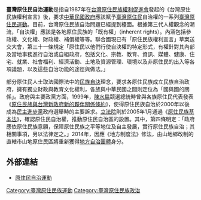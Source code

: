 {{unreferenced|time=2015-03-05T23:23:54+00:00}}
'''臺灣原住民自治運動'''是指自1987年在[[台灣原住民族權利促進會|台灣原住民族權利促進會]]發起的《台灣原住民族權利宣言》後，要求[[中華民國政府|中華民國政府]]應該賦予[[臺灣原住民|臺灣原住民]]自治權的一系列[[臺灣原住民運動|臺灣原住民運動]]。目前，台灣原住民族自治問題已經提到檯面。根據第三代人權觀念的潮流，「自決權」應該是各地原住民族的「既有權」（inherent rights）。內涵包括參政權、文化權、財政權、補償權等等。聯合國現已有「原住民族權利宣言」草案送交大會，第三十一條規定「原住民以他們行使自決權的特定形式，有權針對其內部及當地事務進行自治或自組政府，包括文化、宗教、教育、資訊、媒體、健康、住宅、就業、社會福利、經濟活動、土地及資源管理、環境以及非原住民的出入等各項議題，以及這些自治功能的途徑與做法。」

部分原住民人士取法國際法中的[[民族自決|民族自決]]理念，要求各原住民族成立民族自治政府，擁有獨立財政與教育文化權利，各族與中華民國之間則定位為「國與國的關係」。政府與主要政黨方面，1999年，[[陳水扁|陳水扁]]競選總統時曾與各族原住民代表發表《[[原住民族與台灣新政府新的夥伴關係條約|原住民族與台灣新政府新的夥伴關係條約]]》，使得原住民族自治於2000年以後成為[[民主進步黨|民主進步黨]]政府選舉時的主要訴求。[[中華民國行憲後第5屆立法院|立法院]]則於2005年1月通過《[[原住民族基本法|原住民族基本法]]》，確認原住民自治權，推動原住民自治區的設置。其中，第四條明定：「政府應依原住民族意願，保障原住民族之平等地位及自主發展，實行原住民族自治；其相關事項，另以法律定之。」2014年，因應《地方制度法》修法，由山地鄉改制的直轄市山地原住民區將重新獲得[[地方自治團體|地方自治團體]]身分。

== 外部連結 ==
* {{zh-tw}} [http://nrch.culture.tw/twpedia.aspx?id=11173 原住民自治運動]

{{台灣社會運動|原住民族運動}}
[[Category:臺灣原住民族運動|Category:臺灣原住民族運動]]
[[Category:臺灣原住民族政治|Category:臺灣原住民族政治]]
